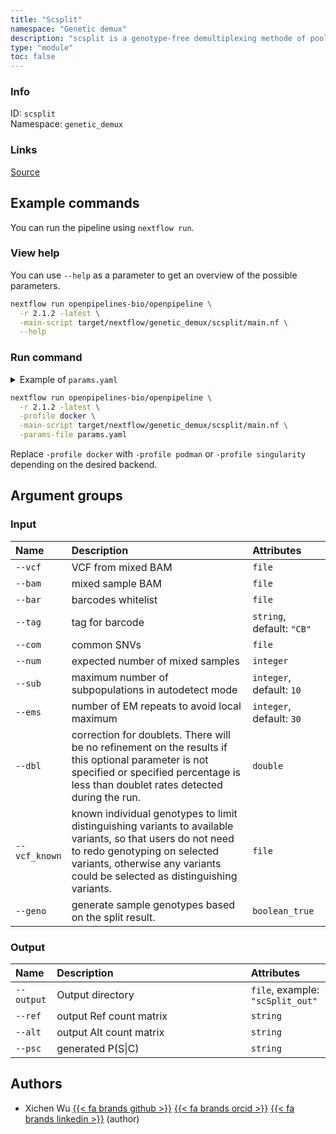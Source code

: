 ```yaml
---
title: "Scsplit"
namespace: "Genetic demux"
description: "scsplit is a genotype-free demultiplexing methode of pooled single-cell RNA-seq, using a hidden state model for identifying genetically distinct samples within a mixed population."
type: "module"
toc: false
---
```


::: {.column-margin}

### Info

ID: `scsplit`  
Namespace: `genetic_demux`

### Links
[Source](https://github.com/openpipelines-bio/openpipeline/blob/2.1.2/src/genetic_demux/scsplit/config.vsh.yaml){.btn-action .btn-sm .btn-info .btn role="button"}

:::



## Example commands

You can run the pipeline using `nextflow run`.

### View help

You can use `--help` as a parameter to get an overview of the possible parameters.

```bash
nextflow run openpipelines-bio/openpipeline \
  -r 2.1.2 -latest \
  -main-script target/nextflow/genetic_demux/scsplit/main.nf \
  --help
```

### Run command

<details>
<summary>Example of `params.yaml`</summary>
```yaml
# Input
# vcf: "path/to/file"
# bam: "path/to/file"
# bar: "path/to/file"
tag: "CB"
# com: "path/to/file"
# num: 123
sub: 10
ems: 30
# dbl: 123.0
# vcf_known: "path/to/file"
geno: false

# Output
# output: "$id.$key.output"
# ref: "foo"
# alt: "foo"
# psc: "foo"

# Nextflow input-output arguments
publish_dir: # please fill in - example: "output/"
# param_list: "my_params.yaml"

# Arguments
```
</details>

```bash
nextflow run openpipelines-bio/openpipeline \
  -r 2.1.2 -latest \
  -profile docker \
  -main-script target/nextflow/genetic_demux/scsplit/main.nf \
  -params-file params.yaml
```

:::{.callout-note}
Replace `-profile docker` with `-profile podman` or `-profile singularity` depending on the desired backend.
:::

## Argument groups

### Input

|Name          |Description                                                                                                                                                                                                                |Attributes                |
|:----------|:--------------------------------------------------|:--------------------|
|`--vcf`       |VCF from mixed BAM                                                                                                                                                                                                         |`file`                    |
|`--bam`       |mixed sample BAM                                                                                                                                                                                                           |`file`                    |
|`--bar`       |barcodes whitelist                                                                                                                                                                                                         |`file`                    |
|`--tag`       |tag for barcode                                                                                                                                                                                                            |`string`, default: `"CB"` |
|`--com`       |common SNVs                                                                                                                                                                                                                |`file`                    |
|`--num`       |expected number of mixed samples                                                                                                                                                                                           |`integer`                 |
|`--sub`       |maximum number of subpopulations in autodetect mode                                                                                                                                                                        |`integer`, default: `10`  |
|`--ems`       |number of EM repeats to avoid local maximum                                                                                                                                                                                |`integer`, default: `30`  |
|`--dbl`       |correction for doublets. There will be no refinement on the results if this optional parameter is not specified or specified percentage is less than doublet rates detected during the run.                                |`double`                  |
|`--vcf_known` |known individual genotypes to limit distinguishing variants to available variants, so that users do not need to redo genotyping on selected variants, otherwise any variants could be selected as distinguishing variants. |`file`                    |
|`--geno`      |generate sample genotypes based on the split result.                                                                                                                                                                       |`boolean_true`            |


### Output

|Name       |Description             |Attributes                       |
|:----------|:--------------------------------------------------|:--------------------|
|`--output` |Output directory        |`file`, example: `"scSplit_out"` |
|`--ref`    |output Ref count matrix |`string`                         |
|`--alt`    |output Alt count matrix |`string`                         |
|`--psc`    |generated P(S&#124;C)   |`string`                         |

## Authors


  * Xichen Wu [{{< fa brands github >}}](https://github.com/wxicu) [{{< fa brands orcid >}}](https://orcid.org/0009-0008-2168-4508) [{{< fa brands linkedin >}}](https://linkedin.com/in/xichen-wu) (author)

